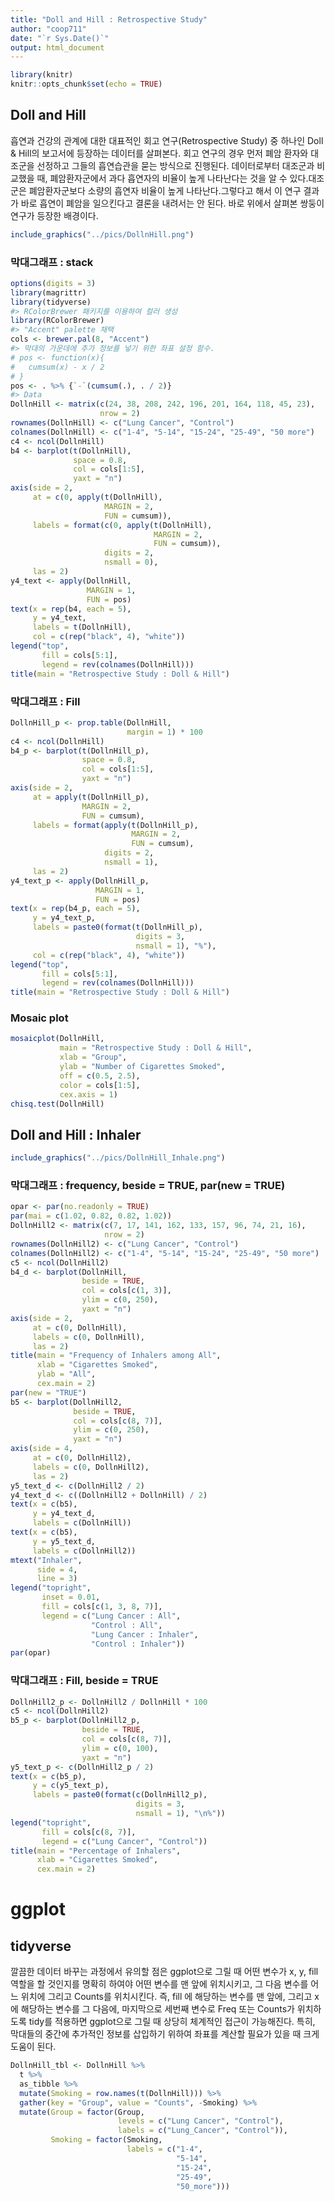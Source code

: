 ```yaml
---
title: "Doll and Hill : Retrospective Study"
author: "coop711"
date: "`r Sys.Date()`"
output: html_document
---
```


```r
library(knitr)
knitr::opts_chunk$set(echo = TRUE)
```

## Doll and Hill

흡연과 건강의 관계에 대한 대표적인 회고 연구(Retrospective Study) 중 하나인 Doll & Hill의 보고서에 등장하는 데이터를 살펴본다. 회고 연구의 경우 먼저 폐암 환자와 대조군을 선정하고 그들의 흡연습관을 묻는 방식으로 진행된다. 데이터로부터 대조군과 비교했을 때, 폐암환자군에서 과다 흡연자의 비율이 높게 나타난다는 것을 알 수 있다.대조군은 폐암환자군보다 소량의 흡연자 비율이 높게 나타난다.그렇다고 해서 이 연구 결과가 바로 흡연이 폐암을 일으킨다고 결론을 내려서는 안 된다. 바로 위에서 살펴본 쌍둥이연구가 등장한 배경이다.

```r
include_graphics("../pics/DollnHill.png")
```

### 막대그래프 : stack

```r
options(digits = 3)
library(magrittr)
library(tidyverse)
#> RColorBrewer 패키지를 이용하여 컬러 생성
library(RColorBrewer)
#> "Accent" palette 채택
cols <- brewer.pal(8, "Accent")
#> 막대의 가운데에 추가 정보를 넣기 위한 좌표 설정 함수. 
# pos <- function(x){
#   cumsum(x) - x / 2
# }
pos <- . %>% {`-`(cumsum(.), . / 2)}
#> Data
DollnHill <- matrix(c(24, 38, 208, 242, 196, 201, 164, 118, 45, 23),
                    nrow = 2)
rownames(DollnHill) <- c("Lung Cancer", "Control")
colnames(DollnHill) <- c("1-4", "5-14", "15-24", "25-49", "50 more")
c4 <- ncol(DollnHill)
b4 <- barplot(t(DollnHill), 
              space = 0.8, 
              col = cols[1:5], 
              yaxt = "n")
axis(side = 2,
     at = c(0, apply(t(DollnHill), 
                     MARGIN = 2, 
                     FUN = cumsum)),
     labels = format(c(0, apply(t(DollnHill), 
                                MARGIN = 2, 
                                FUN = cumsum)), 
                     digits = 2, 
                     nsmall = 0), 
     las = 2)
y4_text <- apply(DollnHill, 
                 MARGIN = 1, 
                 FUN = pos)
text(x = rep(b4, each = 5), 
     y = y4_text, 
     labels = t(DollnHill), 
     col = c(rep("black", 4), "white"))
legend("top", 
       fill = cols[5:1], 
       legend = rev(colnames(DollnHill)))
title(main = "Retrospective Study : Doll & Hill")
```

### 막대그래프 : Fill

```r
DollnHill_p <- prop.table(DollnHill, 
                          margin = 1) * 100
c4 <- ncol(DollnHill)
b4_p <- barplot(t(DollnHill_p), 
                space = 0.8, 
                col = cols[1:5], 
                yaxt = "n")
axis(side = 2,
     at = apply(t(DollnHill_p), 
                MARGIN = 2, 
                FUN = cumsum),
     labels = format(apply(t(DollnHill_p), 
                           MARGIN = 2, 
                           FUN = cumsum), 
                     digits = 2, 
                     nsmall = 1), 
     las = 2)
y4_text_p <- apply(DollnHill_p, 
                   MARGIN = 1, 
                   FUN = pos)
text(x = rep(b4_p, each = 5), 
     y = y4_text_p, 
     labels = paste0(format(t(DollnHill_p), 
                            digits = 3, 
                            nsmall = 1), "%"), 
     col = c(rep("black", 4), "white"))
legend("top", 
       fill = cols[5:1], 
       legend = rev(colnames(DollnHill)))
title(main = "Retrospective Study : Doll & Hill")
```

### Mosaic plot

```r
mosaicplot(DollnHill, 
           main = "Retrospective Study : Doll & Hill", 
           xlab = "Group", 
           ylab = "Number of Cigarettes Smoked",
           off = c(0.5, 2.5),
           color = cols[1:5], 
           cex.axis = 1)
chisq.test(DollnHill)
```

## Doll and Hill : Inhaler

```r
include_graphics("../pics/DollnHill_Inhale.png")
```

### 막대그래프 : frequency, beside = TRUE, par(new = TRUE)

```r
opar <- par(no.readonly = TRUE)
par(mai = c(1.02, 0.82, 0.82, 1.02))
DollnHill2 <- matrix(c(7, 17, 141, 162, 133, 157, 96, 74, 21, 16), 
                     nrow = 2)
rownames(DollnHill2) <- c("Lung Cancer", "Control")
colnames(DollnHill2) <- c("1-4", "5-14", "15-24", "25-49", "50 more")
c5 <- ncol(DollnHill2)
b4_d <- barplot(DollnHill, 
                beside = TRUE,
                col = cols[c(1, 3)],
                ylim = c(0, 250),
                yaxt = "n")
axis(side = 2, 
     at = c(0, DollnHill),
     labels = c(0, DollnHill),
     las = 2)
title(main = "Frequency of Inhalers among All",
      xlab = "Cigarettes Smoked", 
      ylab = "All",
      cex.main = 2)
par(new = "TRUE")
b5 <- barplot(DollnHill2,
              beside = TRUE,
              col = cols[c(8, 7)], 
              ylim = c(0, 250),              
              yaxt = "n")
axis(side = 4, 
     at = c(0, DollnHill2),
     labels = c(0, DollnHill2),
     las = 2)
y5_text_d <- c(DollnHill2 / 2)
y4_text_d <- c((DollnHill2 + DollnHill) / 2)
text(x = c(b5), 
     y = y4_text_d, 
     labels = c(DollnHill))
text(x = c(b5), 
     y = y5_text_d, 
     labels = c(DollnHill2))
mtext("Inhaler", 
      side = 4, 
      line = 3)
legend("topright", 
       inset = 0.01,
       fill = cols[c(1, 3, 8, 7)], 
       legend = c("Lung Cancer : All", 
                  "Control : All",
                  "Lung Cancer : Inhaler",
                  "Control : Inhaler"))
par(opar)
```

### 막대그래프 : Fill, beside = TRUE

```r
DollnHill2_p <- DollnHill2 / DollnHill * 100
c5 <- ncol(DollnHill2)
b5_p <- barplot(DollnHill2_p, 
                beside = TRUE,
                col = cols[c(8, 7)], 
                ylim = c(0, 100),
                yaxt = "n")
y5_text_p <- c(DollnHill2_p / 2)
text(x = c(b5_p), 
     y = c(y5_text_p), 
     labels = paste0(format(c(DollnHill2_p), 
                            digits = 3, 
                            nsmall = 1), "\n%"))
legend("topright", 
       fill = cols[c(8, 7)], 
       legend = c("Lung Cancer", "Control"))
title(main = "Percentage of Inhalers",
      xlab = "Cigarettes Smoked",
      cex.main = 2)
```

<P style = "page-break-before:always">

# ggplot

## tidyverse

깔끔한 데이터 바꾸는 과정에서 유의할 점은 ggplot으로 그릴 때 어떤 변수가 x, y, fill 역할을 할 것인지를 명확히 하여야 어떤 변수를 맨 앞에 위치시키고, 그 다음 변수를 어느 위치에 그리고 Counts를 위치시킨다.
즉, fill 에 해당하는 변수를 맨 앞에, 그리고 x에 해당하는 변수를 그 다음에, 마지막으로 세번째 변수로 Freq 또는 Counts가 위치하도록 tidy를 적용하면 ggplot으로 그릴 때 상당히 체계적인 접근이 가능해진다. 특히, 막대들의 중간에 추가적인 정보를 삽입하기 위하여 좌표를 계산할 필요가 있을 때 크게 도움이 된다.

```r
DollnHill_tbl <- DollnHill %>%
  t %>%
  as_tibble %>%
  mutate(Smoking = row.names(t(DollnHill))) %>%
  gather(key = "Group", value = "Counts", -Smoking) %>%
  mutate(Group = factor(Group, 
                        levels = c("Lung Cancer", "Control"), 
                        labels = c("Lung_Cancer", "Control")),
         Smoking = factor(Smoking, 
                          labels = c("1-4", 
                                     "5-14", 
                                     "15-24", 
                                     "25-49", 
                                     "50_more")))
```


